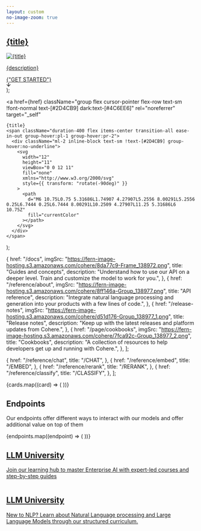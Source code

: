 ```yaml
---
layout: custom
no-image-zoom: true
---
```


<style>
  {`

  /*Custom Styles*/
  .rm-Header {
    position: sticky;
    top: 0;
    --Header-background: none;
  }

  #enterprise .container {
    margin-bottom: 0;
  }
  .rm-Flyout {
    background: #fbfbfb;
  }

`}
</style>

  <div className="rounded-lg bg-[#F5F4F2] dark:bg-[#0F0F0F] px-6 py-5 hover:bg-[#E9E6DE] dark:hover:bg-[#292929] md:p-8">
    <a
      href={href}
      target="_self"
      className="flex h-full flex-col justify-between"
    >
      <div className="mb-5 flex flex-col justify-between gap-5">
        <h2 className="lg:min-h-20 [@media(min-width:1181px)]:min-h-0">
          {title}
        </h2>
        <img src={imgSrc} alt={title} />
        <p className="p-lg">{description}</p>
      </div>
      <div className="mt-2 text-sm text-[#2D4CB9] dark:text-[#4C6EE6] md:mt-0 md:self-end">
        {"GET STARTED"}
        <div className="ml-2 inline-block group-hover:no-underline">
          <svg
            width="12"
            height="11"
            viewBox="0 0 12 11"
            fill="none"
            xmlns="http://www.w3.org/2000/svg"
            style={{ transform: "rotate(-90deg)" }}
          >
            <path
              d="M6 10.75L0.75 5.31686L1.74907 4.27907L5.2556 8.00291L5.2556 0.25L6.7444 0.25L6.7444 8.00291L10.2509 4.27907L11.25 5.31686L6 10.75Z"
              fill="currentColor"
            ></path>
          </svg>
        </div>
      </div>
    </a>
  </div>
);

  <a
    href={href}
    className="group flex cursor-pointer flex-row text-sm !font-normal text-[#2D4CB9] dark:text-[#4C6EE6]"
    rel="noreferrer"
    target="_self"
  >
    {title}
    <span className="duration-400 flex items-center transition-all ease-in-out group-hover:pl-1 group-hover:pr-2">
      <div className="ml-2 inline-block text-sm !text-[#2D4CB9] group-hover:no-underline">
        <svg
          width="12"
          height="11"
          viewBox="0 0 12 11"
          fill="none"
          xmlns="http://www.w3.org/2000/svg"
          style={{ transform: "rotate(-90deg)" }}
        >
          <path
            d="M6 10.75L0.75 5.31686L1.74907 4.27907L5.2556 8.00291L5.2556 0.25L6.7444 0.25L6.7444 8.00291L10.2509 4.27907L11.25 5.31686L6 10.75Z"
            fill="currentColor"
          ></path>
        </svg>
      </div>
    </span>
  </a>
);

  {
    href: "/docs",
    imgSrc: "https://fern-image-hosting.s3.amazonaws.com/cohere/8da77c9-Frame_138972.png",
    title: "Guides and concepts",
    description:
      "Understand how to use our API on a deeper level. Train and customize the model to work for you.",
  },
  {
    href: "/reference/about",
    imgSrc: "https://fern-image-hosting.s3.amazonaws.com/cohere/8ff146a-Group_138977.png",
    title: "API reference",
    description:
      "Integrate natural language processing and generation into your products with a few lines of code.",
  },
  {
    href: "/release-notes",
    imgSrc: "https://fern-image-hosting.s3.amazonaws.com/cohere/d51d176-Group_138977_1.png",
    title: "Release notes",
    description:
      "Keep up with the latest releases and platform updates from Cohere.",
  },
  {
    href: "/page/cookbooks",
    imgSrc: "https://fern-image-hosting.s3.amazonaws.com/cohere/7fca92c-Group_138977_2.png",
    title: "Cookbooks",
    description:
      "A collection of resources to help developers get up and running with Cohere.",
  },
];

  {
    href: "/reference/chat",
    title: "/CHAT",
  },
  {
    href: "/reference/embed",
    title: "/EMBED",
  },
  {
    href: "/reference/rerank",
    title: "/RERANK",
  },
  {
    href: "/reference/classify",
    title: "/CLASSIFY",
  },
];

<div className="m-auto max-w-[1195px] flex-grow overflow-y-auto px-8 pt-10 md:p-10 md:pb-14">
  <div className="flex flex-col gap-5 md:!grid md:grid-cols-2 md:gap-10 md:pb-7 lg:!grid-cols-3 lg:gap-x-8 lg:gap-y-10 lg:pb-16">
    {cards.map((card) => (
      <LandingPageCard
        key={card.href}
        href={card.href}
        imgSrc={card.imgSrc}
        title={card.title}
        description={card.description}
      />
    ))}
    <div className="col-span-2">
      <div className="mb-8 flex flex-col gap-9 px-6 py-5 md:!flex-row md:items-end md:gap-16 md:p-8 lg:gap-10">
        <div className="md:w-1/2">
          <h2 className="mb-8 mt-4 md:mt-0">Endpoints</h2>
          <p className="p-lg w-full">
            Our endpoints offer different ways to interact with our models and
            offer additional value on top of them
          </p>
        </div>
        <div className="grid grid-cols-2 gap-5 md:w-1/2 md:gap-10 lg:w-1/3 lg:gap-8">
          {endpoints.map((endpoint) => (
            <EndpointLink key={endpoint.href} {...endpoint} />
          ))}
        </div>
      </div>
      <div
        className="group hidden rounded-lg bg-cover bg-no-repeat p-6 md:!block md:h-[190px] lg:h-[230px]"
        style={{
          backgroundImage:
            "url('https://fern-image-hosting.s3.amazonaws.com/cohere/55d9cde-InfoCards.png')",
        }}
      >
        <a
          href="https://cohere.com/llmu"
          target="_blank"
          className="flex h-full w-full flex-col items-center justify-between !text-white md:!flex-row"
        >
          <div className="flex h-full w-[420px] flex-col items-start justify-between">
            <div className="flex flex-row items-start">
              <img
                src="https://fern-image-hosting.s3.amazonaws.com/cohere/9d0694c-Symbol.svg"
                alt=""
                className="h-7 w-7 lg:h-10 lg:w-10"
              />
              <h2 className="!my-0 ml-5">LLM University</h2>
            </div>
            <p className="p-lg !text-white md:w-[260px] lg:w-[400px]">
              Join our learning hub to master Enterprise AI with expert-led
              courses and step-by-step guides
            </p>
          </div>
          <div className="flex h-full md:w-1/2">
            <img
              src="https://fern-image-hosting.s3.amazonaws.com/cohere/64d7b4f-Group_138975.png"
              alt=""
              className="'duration-400 group-hover:pr-2' flex items-center object-contain transition-all ease-in-out group-hover:pl-1"
            />
          </div>
        </a>
      </div>
    </div>
  </div>
  <div
    className="block h-full w-full rounded-lg bg-cover bg-no-repeat p-6 md:hidden"
    style={{
      backgroundImage: "url('https://fern-image-hosting.s3.amazonaws.com/cohere/ddd53ed-Mask_group.png')",
    }}
  >
    <a
      href="https://cohere.com/llmu"
      target="_blank"
      className="flex h-full w-full flex-col justify-between !text-white md:!flex-row"
    >
      <div className="flex h-full flex-col justify-between">
        <div className="flex flex-row">
          <img
            src="https://fern-image-hosting.s3.amazonaws.com/cohere/9d0694c-Symbol.svg"
            alt=""
            className="h-7 w-7 lg:h-10 lg:w-10"
          />
          <h2 className="h3 mb-28 ml-5 mt-0">LLM University</h2>
        </div>
        <p className="p-lg !text-white">
          New to NLP? Learn about Natural Language processing and Large Language
          Models through our structured curriculum.
        </p>
      </div>
    </a>
  </div>
</div>
